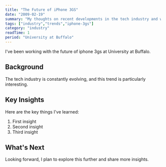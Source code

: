 ```yaml
---
title: "The Future of iPhone 3GS"
date: "2009-02-19"
summary: "My thoughts on recent developments in the tech industry and what they mean for developers."
tags: ["industry","trends","iphone-3gs"]
category: "industry"
readTime: 1
period: "University at Buffalo"
---
```


I've been working with the future of iphone 3gs at University at Buffalo.

## Background

The tech industry is constantly evolving, and this trend is particularly interesting.

## Key Insights

Here are the key things I've learned:

1. First insight
2. Second insight
3. Third insight

## What's Next

Looking forward, I plan to explore this further and share more insights.

